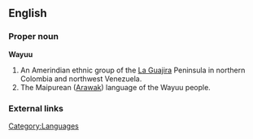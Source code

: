 ==English==
{{wikipedia}}
===Proper noun===
'''Wayuu'''

# An Amerindian ethnic group of the [[La Guajira]] Peninsula in northern Colombia and northwest Venezuela.
# The Maipurean ([[Arawak]]) language of the Wayuu people.

===External links===
{{ethnologue|code=guc}}

[[Category:Languages]]